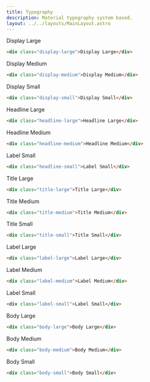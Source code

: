 ```yaml
---
title: Typography
description: Material typography system based.
layout: ../../layouts/MainLayout.astro
---
```


<div class="display-large">Display Large</div>

```html
<div class="display-large">Display Large</div>
```

<div class="display-medium">Display Medium</div>

```html
<div class="display-medium">Display Medium</div>
```

<div class="display-small">Display Small</div>

```html
<div class="display-small">Display Small</div>
```

<div class="headline-large">Headline Large</div>

```html
<div class="headline-large">Headline Large</div>
```

<div class="headline-medium">Headline Medium</div>

```html
<div class="headline-medium">Headline Medium</div>
```

<div class="headline-small">Label Small</div>

```html
<div class="headline-small">Label Small</div>
```

<div class="title-large">Title Large</div>

```html
<div class="title-large">Title Large</div>
```

<div class="title-medium">Title Medium</div>

```html
<div class="title-medium">Title Medium</div>
```

<div class="title-small">Title Small</div>

```html
<div class="title-small">Title Small</div>
```

<div class="label-large">Label Large</div>

```html
<div class="label-large">Label Large</div>
```

<div class="label-medium">Label Medium</div>

```html
<div class="label-medium">Label Medium</div>
```

<div class="label-small">Label Small</div>

```html
<div class="label-small">Label Small</div>
```

<div class="body-large">Body Large</div>

```html
<div class="body-large">Body Large</div>
```

<div class="body-medium">Body Medium</div>

```html
<div class="body-medium">Body Medium</div>
```

<div class="body-small">Body Small</div>

```html
<div class="body-small">Body Small</div>
```
